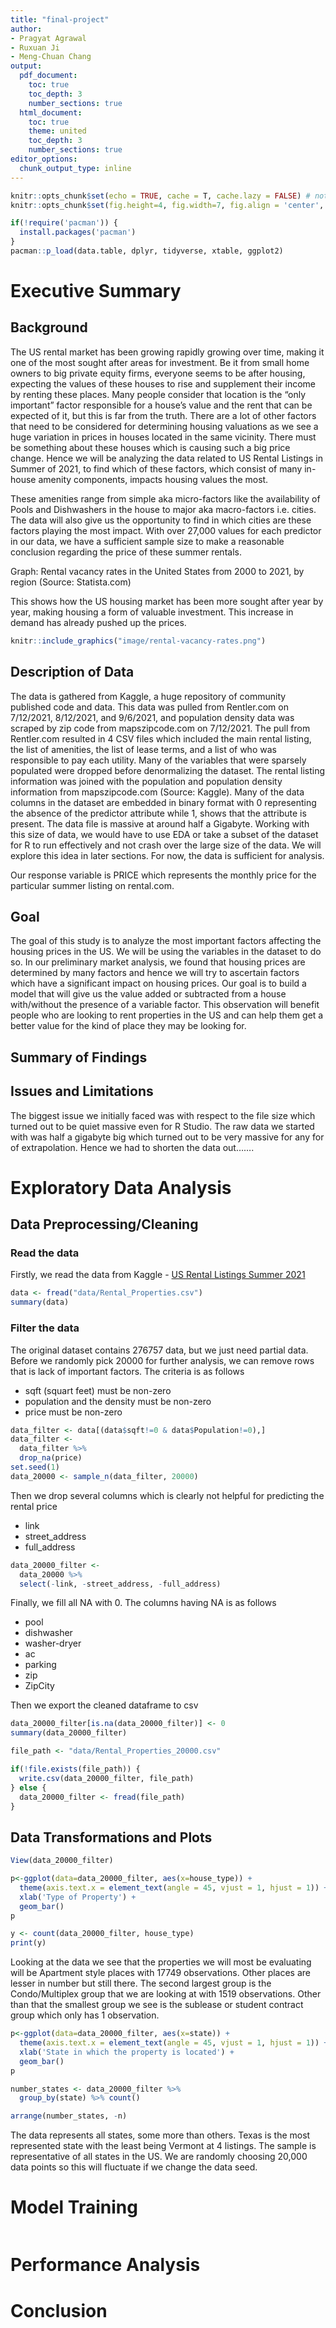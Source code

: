 ```yaml
---
title: "final-project"
author:
- Pragyat Agrawal
- Ruxuan Ji
- Meng-Chuan Chang
output:
  pdf_document:
    toc: true
    toc_depth: 3
    number_sections: true
  html_document:
    toc: true
    theme: united
    toc_depth: 3
    number_sections: true
editor_options: 
  chunk_output_type: inline
---
```


```r
knitr::opts_chunk$set(echo = TRUE, cache = T, cache.lazy = FALSE) # notice cache=T here
knitr::opts_chunk$set(fig.height=4, fig.width=7, fig.align = 'center', warning = F)

if(!require('pacman')) {
  install.packages('pacman')
}
pacman::p_load(data.table, dplyr, tidyverse, xtable, ggplot2)
```

# Executive Summary

## Background

The US rental market has been growing rapidly growing over time, making it one of the most sought after areas for investment. Be it from small home owners to big private equity firms, everyone seems to be after housing, expecting the values of these houses to rise and supplement their income by renting these places. Many people consider that location is the "only important" factor responsible for a house's value and the rent that can be expected of it, but this is far from the truth. There are a lot of other factors that need to be considered for determining housing valuations as we see a huge variation in prices in houses located in the same vicinity. There must be something about these houses which is causing such a big price change. Hence we will be analyzing the data related to US Rental Listings in Summer of 2021, to find which of these factors, which consist of many in-house amenity components, impacts housing values the most. 

These amenities range from simple aka micro-factors like the availability of Pools and Dishwashers in the house to major aka macro-factors i.e. cities. The data will also give us the opportunity to find in which cities are these factors playing the most impact. With over 27,000 values for each predictor in our data, we have a sufficient sample size to make a reasonable conclusion regarding the price of these summer rentals. 

Graph: Rental vacancy rates in the United States from 2000 to 2021, by region (Source: Statista.com) 

This shows how the US housing market has been more sought after year by year, making housing a form of valuable investment. This increase in demand has already pushed up the prices. 
```r
knitr::include_graphics("image/rental-vacancy-rates.png")
```

## Description of Data

The data is gathered from Kaggle, a huge repository of community published code and data. This data was pulled from Rentler.com on 7/12/2021, 8/12/2021, and 9/6/2021, and population density data was scraped by zip code from mapszipcode.com on 7/12/2021. The pull from Rentler.com resulted in 4 CSV files which included the main rental listing, the list of amenities, the list of lease terms, and a list of who was responsible to pay each utility. Many of the variables that were sparsely populated were dropped before denormalizing the dataset. The rental listing information was joined with the population and population density information from mapszipcode.com (Source: Kaggle). Many of the data columns in the dataset are embedded in binary format with 0 representing the absence of the predictor attribute while 1, shows that the attribute is present. The data file is massive at around half a Gigabyte. Working with this size of data, we would have to use EDA or take a subset of the dataset for R to run effectively and not crash over the large size of the data. We will explore this idea in later sections. For now, the data is sufficient for analysis.

Our response variable is PRICE which represents the monthly price for the particular summer listing on rental.com.


\begin{table}[!h]
\centering
\caption{Variables and their descriptions}
\begin{tabular}{cc}
\hline 
Variable & Description\tabularnewline
\hline 
V1 & Numbering for the house number we are looking at (form of house identification)\tabularnewline
pool & Binary data to show if pool exists in this house (1) or not (0)\tabularnewline
dishwasher & Binary data to show if dishwasher exists in the house (1) or not (0)\tabularnewline
washer-dryer & Binary data to show if washer-dryer exists in the house(1) or not (0)\tabularnewline
ac & Binary data to show if air conditioning exists in the house (1) or not (0)\tabularnewline
parking & Binary data to show if Parking exists in the house (1) or not (0)\tabularnewline
zip & Zip code of the property\tabularnewline
price & Monthly rent price for the property\tabularnewline
city & City where the property is located\tabularnewline
num\_beds & Number of beds in the property\tabularnewline
num\_baths & Number of baths in the property\tabularnewline
house\_type & Type of house we are looking at\tabularnewline
sqft & Square Feet in the property\tabularnewline
smoking\_ind & Does the rental allow smoking (Yes/No) \tabularnewline
pets\_ind & Does the rental allow pets (Yes/No)\tabularnewline
acres & Number of acres rental includes\tabularnewline
description & 4000 character listing description of the rental\tabularnewline
ZipCity & Primary city for the zip code\tabularnewline
Population & Population in the zip code\tabularnewline
PopulationDensity & Population density per square mile for zip code\tabularnewline
security\_deposit & Security deposit required\tabularnewline
\hline 
\end{tabular}
\label{lyxtab2}
\end{table}

## Goal

The goal of this study is to analyze the most important factors affecting the housing prices in the US. We will be using the variables in the dataset to do so. In our preliminary market analysis, we found that housing prices are determined by many factors and hence we will try to ascertain factors which have a significant impact on housing prices. Our goal is to build a model that will give us the value added or subtracted from a house with/without the presence of a variable factor. This observation will benefit people who are looking to rent properties in the US and can help them get a better value for the kind of place they may be looking for. 

## Summary of Findings

## Issues and Limitations

The biggest issue we initially faced was with respect to the file size which turned out to be quiet massive even for R Studio. The raw data we started with was half a gigabyte big which turned out to be very massive for any for of extrapolation. Hence we had to shorten the data out.......

# Exploratory Data Analysis

## Data Preprocessing/Cleaning

### Read the data

Firstly, we read the data from Kaggle - [US Rental Listings Summer 2021](https://www.kaggle.com/datasets/elizabethveillon/us-rental-listings-summer-2021)

```r
data <- fread("data/Rental_Properties.csv")
summary(data)
```

### Filter the data

The original dataset contains 276757 data, but we just need partial data. Before we randomly pick 20000 for further analysis, we can remove rows that is lack of important factors. The criteria is as follows

* sqft (squart feet) must be non-zero
* population and the density must be non-zero
* price must be non-zero

```r
data_filter <- data[(data$sqft!=0 & data$Population!=0),]
data_filter <-
  data_filter %>%
  drop_na(price)
set.seed(1)
data_20000 <- sample_n(data_filter, 20000)
```

Then we drop several columns which is clearly not helpful for predicting the rental price

* link
* street_address
* full_address

```r
data_20000_filter <-
  data_20000 %>%
  select(-link, -street_address, -full_address)
```

Finally, we fill all NA with 0. The columns having NA is as follows

* pool
* dishwasher
* washer-dryer
* ac
* parking
* zip
* ZipCity

Then we export the cleaned dataframe to csv


```r
data_20000_filter[is.na(data_20000_filter)] <- 0
summary(data_20000_filter)

file_path <- "data/Rental_Properties_20000.csv"

if(!file.exists(file_path)) {
  write.csv(data_20000_filter, file_path)
} else {
  data_20000_filter <- fread(file_path)
}
```

## Data Transformations and Plots

```r
View(data_20000_filter)
```

```r
p<-ggplot(data=data_20000_filter, aes(x=house_type)) +
  theme(axis.text.x = element_text(angle = 45, vjust = 1, hjust = 1)) +
  xlab('Type of Property') +
  geom_bar()
p

y <- count(data_20000_filter, house_type)
print(y)
```
Looking at the data we see that the properties we will most be evaluating will be Apartment style places with 17749 observations. Other places are lesser in number but still there. The second largest group is the Condo/Multiplex group that we are looking at with 1519 observations. Other than that the smallest group we see is the sublease or student contract group which only has 1 observation.

```r
p<-ggplot(data=data_20000_filter, aes(x=state)) +
  theme(axis.text.x = element_text(angle = 45, vjust = 1, hjust = 1)) +
  xlab('State in which the property is located') +
  geom_bar()
p

number_states <- data_20000_filter %>%
  group_by(state) %>% count() 

arrange(number_states, -n)
```
The data represents all states, some more than others. Texas is the most represented state with the least being Vermont at 4 listings. The sample is representative of all states in the US. We are randomly choosing 20,000 data points so this will fluctuate if we change the data seed. 

# Model Training
```r

```


# Performance Analysis

# Conclusion

